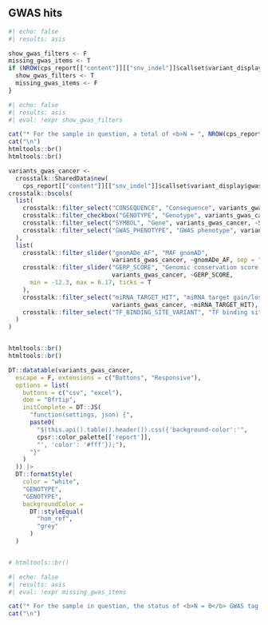## GWAS hits 

```r
#| echo: false
#| results: asis

show_gwas_filters <- F
missing_gwas_items <- T
if (NROW(cps_report[["content"]][["snv_indel"]]$callset$variant_display$gwas) > 0) {
  show_gwas_filters <- T
  missing_gwas_items <- F
}

```

```r
#| echo: false
#| results: asis
#| eval: !expr show_gwas_filters

cat("* For the sample in question, a total of <b>N = ", NROW(cps_report[["content"]][["snv_indel"]]$callset$variant_display$gwas), "</b> variants in the query VCF overlap with cancer susceptibility SNPs, as recorded in the [GWAS Catalog](https://www.ebi.ac.uk/gwas/):")
cat("\n")
htmltools::br()
htmltools::br()

variants_gwas_cancer <- 
  crosstalk::SharedData$new(
    cps_report[["content"]][["snv_indel"]]$callset$variant_display$gwas)
crosstalk::bscols(
  list(
    crosstalk::filter_select("CONSEQUENCE", "Consequence", variants_gwas_cancer, ~CONSEQUENCE),
    crosstalk::filter_checkbox("GENOTYPE", "Genotype", variants_gwas_cancer, ~GENOTYPE),
    crosstalk::filter_select("SYMBOL", "Gene", variants_gwas_cancer, ~SYMBOL),
    crosstalk::filter_select("GWAS_PHENOTYPE", "GWAS phenotype", variants_gwas_cancer, ~GWAS_PHENOTYPE)
  ),
  list(
    crosstalk::filter_slider("gnomADe_AF", "MAF gnomAD", 
                             variants_gwas_cancer, ~gnomADe_AF, sep = "", ticks = F),
    crosstalk::filter_slider("GERP_SCORE", "Genomic conservation score (GERP)", 
                             variants_gwas_cancer, ~GERP_SCORE,
      min = -12.3, max = 6.17, ticks = T
    ),
    crosstalk::filter_select("miRNA_TARGET_HIT", "miRNA target gain/loss", 
                             variants_gwas_cancer, ~miRNA_TARGET_HIT),
    crosstalk::filter_select("TF_BINDING_SITE_VARIANT", "TF binding site alteration", variants_gwas_cancer, ~TF_BINDING_SITE_VARIANT)
  )
)


htmltools::br()
htmltools::br()

DT::datatable(variants_gwas_cancer,
  escape = F, extensions = c("Buttons", "Responsive"),
  options = list(
    buttons = c("csv", "excel"), 
    dom = "Bfrtip",
    initComplete = DT::JS(
      "function(settings, json) {",
      paste0(
        "$(this.api().table().header()).css({'background-color':'",
        cpsr::color_palette[['report']],
        "', 'color': '#fff'});"),
      "}"
    )
  )) |>
  DT::formatStyle(
    color = "white",
    "GENOTYPE",
    "GENOTYPE",
    backgroundColor = 
      DT::styleEqual(
        "hom_ref",
        "grey"
      )
  )


# htmltools::br()
```

```r
#| echo: false
#| results: asis
#| eval: !expr missing_gwas_items

cat("* For the sample in question, the status of <b>N = 0</b> GWAS tag SNPs were detected beyond the variants reported in the targeted cancer predisposition genes.", sep = "\n")
cat("\n")
```
<br><br>

